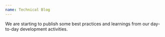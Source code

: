 ```yaml
---
name: Technical Blog
---
```



We are starting to publish some best practices and learnings from our day-to-day development activities.
